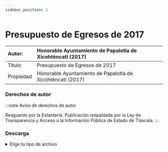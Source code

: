 ```yaml
---
sidebar_position: 2
---
```

# Presupuesto de Egresos de 2017

|Autor:| Honorable Ayuntamiento de Papalotla de Xicohténcatl (2017) |
|:--|:--|
|Título|Presupuesto de Egresos de 2017|
|Propiedad|Honorable Ayuntamiento de Papalotla de Xicohténcatl (2017)|

### Derechos de autor
    
:::note Aviso de derechos de autor

Resguardo por la Estantería. Publicación respaldada por la Ley de Transparencia y Acceso a la Información Pública de
Estado de Tlaxcala.
:::

### Descarga
<details>
  <summary>Elige tu tipo de archivo</summary>
    <div>
        <a href="https://archivoestanteriapapalotla.s3.us-east-1.amazonaws.com/estanteria-digital-de-papalotla-pd2/Documentos%20p%C3%BAblicos%20y%20transparencia/Presupuesto-Egresos-2017.pdf"> 📥 Presupuesto de Egresos de 2017 (PDF)</a>
        </div>      
</details>
